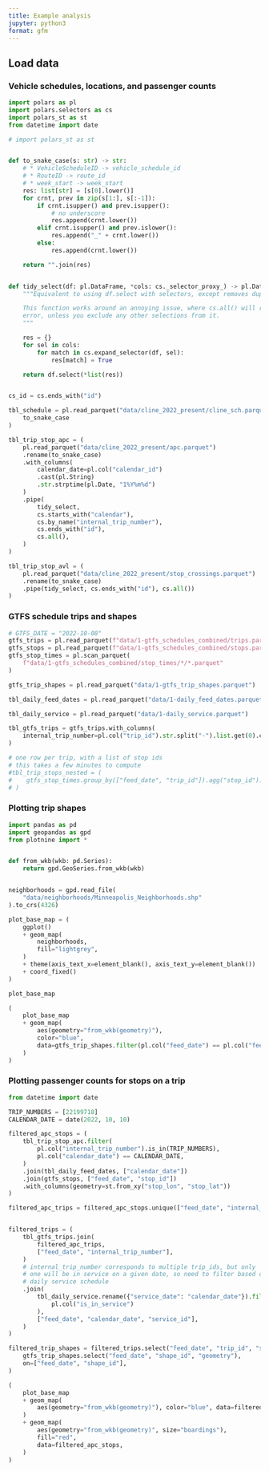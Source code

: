 ```yaml
---
title: Example analysis
jupyter: python3
format: gfm
---
```


## Load data

### Vehicle schedules, locations, and passenger counts

```python
import polars as pl
import polars.selectors as cs
import polars_st as st
from datetime import date

# import polars_st as st


def to_snake_case(s: str) -> str:
    # * VehicleScheduleID -> vehicle_schedule_id
    # * RouteID -> route_id
    # * week_start -> week_start
    res: list[str] = [s[0].lower()]
    for crnt, prev in zip(s[1:], s[:-1]):
        if crnt.isupper() and prev.isupper():
            # no underscore
            res.append(crnt.lower())
        elif crnt.isupper() and prev.islower():
            res.append("_" + crnt.lower())
        else:
            res.append(crnt.lower())

    return "".join(res)


def tidy_select(df: pl.DataFrame, *cols: cs._selector_proxy_) -> pl.DataFrame:
    """Equivalent to using df.select with selectors, except removes duplicate names.

    This function works around an annoying issue, where cs.all() will raise an
    error, unless you exclude any other selections from it.
    """

    res = {}
    for sel in cols:
        for match in cs.expand_selector(df, sel):
            res[match] = True

    return df.select(*list(res))


cs_id = cs.ends_with("id")

tbl_schedule = pl.read_parquet("data/cline_2022_present/cline_sch.parquet").rename(
    to_snake_case
)

tbl_trip_stop_apc = (
    pl.read_parquet("data/cline_2022_present/apc.parquet")
    .rename(to_snake_case)
    .with_columns(
        calendar_date=pl.col("calendar_id")
        .cast(pl.String)
        .str.strptime(pl.Date, "1%Y%m%d")
    )
    .pipe(
        tidy_select,
        cs.starts_with("calendar"),
        cs.by_name("internal_trip_number"),
        cs.ends_with("id"),
        cs.all(),
    )
)

tbl_trip_stop_avl = (
    pl.read_parquet("data/cline_2022_present/stop_crossings.parquet")
    .rename(to_snake_case)
    .pipe(tidy_select, cs.ends_with("id"), cs.all())
)

```


### GTFS schedule trips and shapes

```python
# GTFS_DATE = "2022-10-08"
gtfs_trips = pl.read_parquet(f"data/1-gtfs_schedules_combined/trips.parquet")
gtfs_stops = pl.read_parquet(f"data/1-gtfs_schedules_combined/stops.parquet")
gtfs_stop_times = pl.scan_parquet(
    f"data/1-gtfs_schedules_combined/stop_times/*/*.parquet"
)

gtfs_trip_shapes = pl.read_parquet("data/1-gtfs_trip_shapes.parquet")
```

```python
tbl_daily_feed_dates = pl.read_parquet("data/1-daily_feed_dates.parquet")

tbl_daily_service = pl.read_parquet("data/1-daily_service.parquet")

tbl_gtfs_trips = gtfs_trips.with_columns(
    internal_trip_number=pl.col("trip_id").str.split("-").list.get(0).cast(pl.Int64())
)

# one row per trip, with a list of stop ids
# this takes a few minutes to compute
#tbl_trip_stops_nested = (
#    gtfs_stop_times.group_by(["feed_date", "trip_id"]).agg("stop_id").collect()
# )

```

### Plotting trip shapes


```python
import pandas as pd
import geopandas as gpd
from plotnine import *


def from_wkb(wkb: pd.Series):
    return gpd.GeoSeries.from_wkb(wkb)


neighborhoods = gpd.read_file(
    "data/neighborhoods/Minneapolis_Neighborhoods.shp"
).to_crs(4326)

plot_base_map = (
    ggplot()
    + geom_map(
        neighborhoods,
        fill="lightgrey",
    )
    + theme(axis_text_x=element_blank(), axis_text_y=element_blank())
    + coord_fixed()
)

plot_base_map
```

```python
(
    plot_base_map
    + geom_map(
        aes(geometry="from_wkb(geometry)"),
        color="blue",
        data=gtfs_trip_shapes.filter(pl.col("feed_date") == pl.col("feed_date").max()),
    )
)
```

### Plotting passenger counts for stops on a trip

```python
from datetime import date

TRIP_NUMBERS = [22199718]
CALENDAR_DATE = date(2022, 10, 10)

filtered_apc_stops = (
    tbl_trip_stop_apc.filter(
        pl.col("internal_trip_number").is_in(TRIP_NUMBERS),
        pl.col("calendar_date") == CALENDAR_DATE,
    )
    .join(tbl_daily_feed_dates, ["calendar_date"])
    .join(gtfs_stops, ["feed_date", "stop_id"])
    .with_columns(geometry=st.from_xy("stop_lon", "stop_lat"))
)

filtered_apc_trips = filtered_apc_stops.unique(["feed_date", "internal_trip_number"])


filtered_trips = (
    tbl_gtfs_trips.join(
        filtered_apc_trips,
        ["feed_date", "internal_trip_number"],
    )
    # internal_trip_number corresponds to multiple trip_ids, but only
    # one will be in service on a given date, so need to filter based on
    # daily service schedule
    .join(
        tbl_daily_service.rename({"service_date": "calendar_date"}).filter(
            pl.col("is_in_service")
        ),
        ["feed_date", "calendar_date", "service_id"],
    )
)

filtered_trip_shapes = filtered_trips.select("feed_date", "trip_id", "shape_id").join(
    gtfs_trip_shapes.select("feed_date", "shape_id", "geometry"),
    on=["feed_date", "shape_id"],
)

```

```python
(
    plot_base_map
    + geom_map(
        aes(geometry="from_wkb(geometry)"), color="blue", data=filtered_trip_shapes
    )
    + geom_map(
        aes(geometry="from_wkb(geometry)", size="boardings"),
        fill="red",
        data=filtered_apc_stops,
    )
)
```


